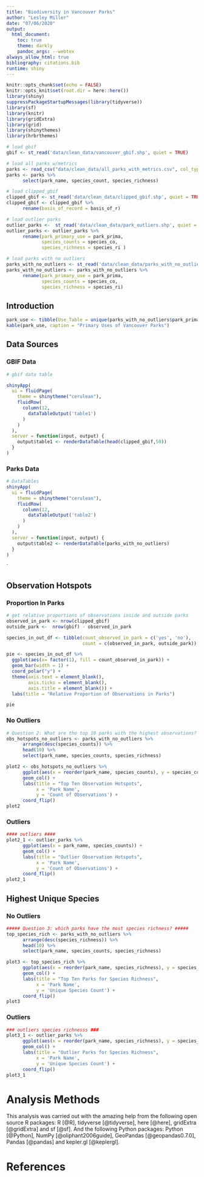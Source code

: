 ```yaml
---
title: "Biodiversity in Vancouver Parks"
author: "Lesley Miller"
date: "07/06/2020"
output: 
  html_document:
    toc: true
    theme: darkly
    pandoc_args: --webtex
always_allow_html: true
bibliography: citations.bib
runtime: shiny
---
```



```r
knitr::opts_chunk$set(echo = FALSE)
knitr::opts_knit$set(root.dir = here::here())
library(shiny)
suppressPackageStartupMessages(library(tidyverse))
library(sf)
library(knitr)
library(gridExtra)
library(grid)
library(shinythemes)
library(hrbrthemes)
```

```r
# load gbif
gbif <- st_read('data/clean_data/vancouver_gbif.shp', quiet = TRUE)

# load all parks w/metrics 
parks <- read_csv("data/clean_data/all_parks_with_metrics.csv", col_types = cols()) # 
parks <- parks %>% 
      select(park_name, species_count, species_richness)

# load clipped_gbif
clipped_gbif <- st_read('data/clean_data/clipped_gbif.shp', quiet = TRUE)
clipped_gbif <- clipped_gbif %>% 
      rename(basis_of_record = basis_of_r)

# load outlier parks
outlier_parks <-  st_read('data/clean_data/park_outliers.shp', quiet = TRUE)
outlier_parks <- outlier_parks %>% 
      rename(park_primary_use = park_prima,
             species_counts = species_co,
             species_richness = species_ri )

# load parks with no outliers 
parks_with_no_outliers <- st_read('data/clean_data/parks_with_no_outliers.shp', quiet = TRUE)
parks_with_no_outliers <- parks_with_no_outliers %>% 
      rename(park_primary_use = park_prima,
             species_counts = species_co,
             species_richness = species_ri)
```


## Introduction

```r
park_use <- tibble(Use_Table = unique(parks_with_no_outliers$park_primary_use))
kable(park_use, caption = "Primary Uses of Vancouver Parks")
```





## Data Sources {.tabset .tabset-pills}

### GBIF Data
```r
# gbif data table

shinyApp(
  ui = fluidPage(
    theme = shinytheme("cerulean"),
    fluidRow(
      column(12,
        dataTableOutput('table1')
      )
    )
  ),
  server = function(input, output) {
    output$table1 <- renderDataTable(head(clipped_gbif,50))
  }
)

```

### Parks Data
```r

# DataTables 
shinyApp(
  ui = fluidPage(
    theme = shinytheme("cerulean"),
    fluidRow(
      column(12,
        dataTableOutput('table2')
      )
    )
  ),
  server = function(input, output) {
    output$table2 <- renderDataTable(parks_with_no_outliers)
  }
)

```

`

## Observation Hotspots {.tabset .tabset-pills}

### Proportion In Parks
```r
# get relative proportions of observations inside and outside parks 
observed_in_park <- nrow(clipped_gbif)
outside_park <-  nrow(gbif) - observed_in_park

species_in_out_df <- tibble(count_observed_in_park = c('yes', 'no'),
                            count = c(observed_in_park, outside_park))

pie <- species_in_out_df %>% 
  ggplot(aes(x= factor(1), fill = count_observed_in_park)) +
  geom_bar(width = 1) +
  coord_polar("y") + 
  theme(axis.text = element_blank(),
        axis.ticks = element_blank(),
        axis.title = element_blank()) + 
  labs(title = "Relative Proportion of Observations in Parks")

pie
```


### No Outliers
```r
# Question 2: What are the top 10 parks with the highest observations?
obs_hotspots_no_outliers <- parks_with_no_outliers %>% 
      arrange(desc(species_counts)) %>% 
      head(10) %>% 
      select(park_name, species_counts, species_richness)

plot2 <- obs_hotspots_no_outliers %>% 
      ggplot(aes(x = reorder(park_name, species_counts), y = species_counts)) + 
      geom_col() + 
      labs(title = "Top Ten Observation Hotspots",
           x = 'Park Name',
           y = 'Count of Observations') +
      coord_flip() 
plot2
```


### Outliers
```r
#### outliers #### 
plot2_1 <- outlier_parks %>% 
      ggplot(aes(x = park_name, species_counts)) +
      geom_col() + 
      labs(title = "Outlier Observation Hotspots",
           x = 'Park Name',
           y = 'Count of Observations') +
      coord_flip()
plot2_1
```


## Highest Unique Species {.tabset .tabset-pills}

### No Outliers
```r
##### Question 3: which parks have the most species richness? ##### 
top_species_rich <- parks_with_no_outliers %>% 
      arrange(desc(species_richness)) %>% 
      head(10) %>% 
      select(park_name, species_counts, species_richness)

plot3 <- top_species_rich %>% 
      ggplot(aes(x = reorder(park_name, species_richness), y = species_richness)) + 
      geom_col() + 
      labs(title = "Top Ten Parks for Species Richness",
           x = 'Park Name',
           y = 'Unique Species Count') +
      coord_flip()
plot3
```

### Outliers
```r
### outliers species richnesss ###
plot3_1 <- outlier_parks %>% 
      ggplot(aes(x = reorder(park_name, species_richness), y = species_richness)) + 
      geom_col() + 
      labs(title = "Outlier Parks for Species Richness",
           x = 'Park Name',
           y = 'Unique Species Count') +
      coord_flip()
plot3_1
```



# Analysis Methods 

This analysis was carried out with the amazing help from the following open source R packages: R [@R], tidyverse [@tidyverse], here [@here], gridExtra [@gridExtra] and sf [@sf]. And the following Python packages: Python [@Python], NumPy [@oliphant2006guide], GeoPandas [@geopandas0.7.0], Pandas [@pandas] and kepler.gl [@keplergl].

# References
